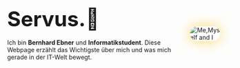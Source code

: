 <link rel="prefetch" href="/me_memoji.png" />

<div class="img_container" style="display: flex; align-items: center; width:100%">
    <p style="fontSize: [4, 6, 7]; text-align: left; margin-right:25px;">
    <b style="font-size: 5vw;">Servus.👋 </b><br></br>
    Ich bin <b>Bernhard Ebner</b> und <b>Informatikstudent</b>.
    Diese Webpage erzählt das Wichtigste über mich und was mich gerade in der IT-Welt bewegt.
   </p>
   <img alt="Me,Myself and I" src="/me_memoji.png"
           loading="eager"
           style="height:auto;
                  max-width:40%;
                  	box-shadow: 0px 0px 30px #ffd665;
                  	border-radius: 20px;
                  	margin-right:10px;
                                    "/>
</div>

